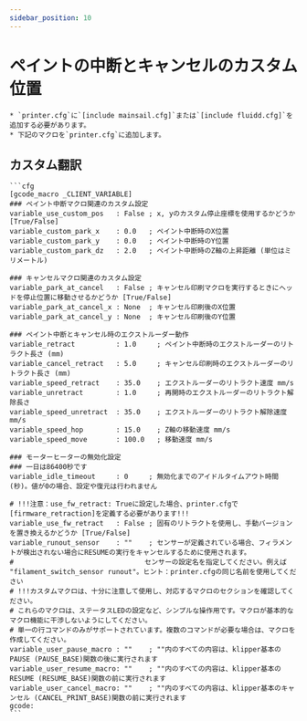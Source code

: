 ```yaml
---
sidebar_position: 10
---
```


# ペイントの中断とキャンセルのカスタム位置

    * `printer.cfg`に`[include mainsail.cfg]`または`[include fluidd.cfg]`を追加する必要があります。
    * 下記のマクロを`printer.cfg`に追加します。

## カスタム翻訳

    ```cfg
    [gcode_macro _CLIENT_VARIABLE]
    ### ペイント中断マクロ関連のカスタム設定
    variable_use_custom_pos   : False ; x, yのカスタム停止座標を使用するかどうか [True/False]
    variable_custom_park_x    : 0.0   ; ペイント中断時のX位置
    variable_custom_park_y    : 0.0   ; ペイント中断時のY位置
    variable_custom_park_dz   : 2.0   ; ペイント中断時のZ軸の上昇距離 (単位はミリメートル)

    ### キャンセルマクロ関連のカスタム設定
    variable_park_at_cancel   : False ; キャンセル印刷マクロを実行するときにヘッドを停止位置に移動させるかどうか [True/False]
    variable_park_at_cancel_x : None  ; キャンセル印刷後のX位置
    variable_park_at_cancel_y : None  ; キャンセル印刷後のY位置

    ### ペイント中断とキャンセル時のエクストルーダー動作
    variable_retract          : 1.0     ; ペイント中断時のエクストルーダーのリトラクト長さ (mm)
    variable_cancel_retract   : 5.0     ; キャンセル印刷時のエクストルーダーのリトラクト長さ (mm)
    variable_speed_retract    : 35.0    ; エクストルーダーのリトラクト速度 mm/s
    variable_unretract        : 1.0     ; 再開時のエクストルーダーのリトラクト解除長さ
    variable_speed_unretract  : 35.0    ; エクストルーダーのリトラクト解除速度 mm/s
    variable_speed_hop        : 15.0    ; Z軸の移動速度 mm/s
    variable_speed_move       : 100.0   ; 移動速度 mm/s

    ### モーターヒーターの無効化設定
    ### 一日は86400秒です
    variable_idle_timeout     : 0     ; 無効化までのアイドルタイムアウト時間 (秒)。値が0の場合、設定や復元は行われません

    # !!!注意：use_fw_retract: Trueに設定した場合、printer.cfgで[firmware_retraction]を定義する必要があります!!!
    variable_use_fw_retract   : False ; 固有のリトラクトを使用し、手動バージョンを置き換えるかどうか [True/False]
    variable_runout_sensor    : ""    ; センサーが定義されている場合、フィラメントが検出されない場合にRESUMEの実行をキャンセルするために使用されます。
    #                                センサーの設定名を指定してください。例えば "filament_switch_sensor runout"。ヒント：printer.cfgの同じ名前を使用してください
    # !!!カスタムマクロは、十分に注意して使用し、対応するマクロのセクションを確認してください。
    # これらのマクロは、ステータスLEDの設定など、シンプルな操作用です。マクロが基本的なマクロ機能に干渉しないようにしてください。
    # 単一の行コマンドのみがサポートされています。複数のコマンドが必要な場合は、マクロを作成してください。
    variable_user_pause_macro : ""    ; ""内のすべての内容は、klipper基本のPAUSE (PAUSE_BASE)関数の後に実行されます
    variable_user_resume_macro: ""    ; ""内のすべての内容は、klipper基本のRESUME (RESUME_BASE)関数の前に実行されます
    variable_user_cancel_macro: ""    ; ""内のすべての内容は、klipper基本のキャンセル (CANCEL_PRINT_BASE)関数の前に実行されます
    gcode:
    ```
